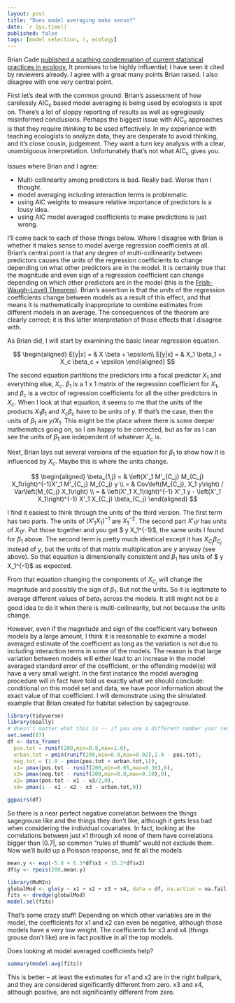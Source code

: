 ```yaml
---
layout: post
title: "Does model averaging make sense?"  
date: `r Sys.time()`
published: false
tags: [model selection, r, ecology]
---
```


Brian Cade [published a scathing condemnation of current statistical practices in ecology.](http://onlinelibrary.wiley.com/doi/10.1890/14-1639.1/full) It promises to be highly influential; I have seen it cited by reviewers already. I agree with a great many points Brian raised. I also disagree with one very central point. 

First let's deal with the common ground. Brian's assessment of how carelessly AIC~c~ based model averaging is being used by ecologists is spot on. There's a lot of sloppy reporting of results as well as egregiously misinformed conclusions. Perhaps the biggest issue with AIC~c~ approaches is that they require *thinking* to be used effectively. In my experience with teaching ecologists to analyze data, they are desperate to avoid thinking, and it's close cousin, judgement. They want a turn key analysis with a clear, unambiguous interpretation. Unfortunately that's not what AIC~c~ gives you. 

Issues where Brian and I agree:

* Multi-collinearity among predictors is bad. Really bad. Worse than I thought.
* model averaging including interaction terms is problematic.
* using AIC weights to measure relative importance of predictors is a lousy idea.
* using AIC model averaged coefficients to make predictions is just wrong. 

I'll come back to each of those things below. Where I disagree with Brian is whether it makes sense to model averge regression coefficients at all. Brian's central point is that any degree of multi-collinearity between predictors causes the units of the regression coefficients to change depending on what other predictors are in the model. It is certainly true that the magnitude and even sign of a regression coefficient can change depending on which other predictors are in the model (this is the [Frish-Waugh-Lovell Theorem](https://en.wikipedia.org/wiki/Frisch–Waugh–Lovell_theorem)). Brian's assertion is that the *units* of the regression coefficients change between models as a result of this effect, and that means it is mathematically inappropriate to combine estimates from different models in an average. 
The consequences of the theorem are clearly correct; it is this latter interpretation of those effects that I disagree with. 

As Brian did, I will start by examining the basic linear regression equation. 

$$
\begin{aligned}
E[y|x] = & X \beta + \epsilon\\
E[y|x] = & X_1 \beta_1 + X_c \beta_c + \epsilon
\end{aligned}
$$

The second equation partitions the predictors into a focal predictor $X_1$ and everything else, $X_c$. $\beta_1$ is a 1 x 1 matrix of the regression coefficient for $X_1$, and $\beta_c$ is a vector of regression coefficients for all the other predictors in $X_c$. When I look at that equation, it seems to me that the units of the products $X_1\beta_1$ and $X_c\beta_c$ have to be units of $y$. If that's the case, then the units of $\beta_1$ are $y / X_1$. This might be the place where there is some deeper mathematics going on, so I am happy to be corrected, but as far as I can see the units of $\beta_1$ are independent of whatever $X_c$ is. 

Next, Brian lays out several versions of the equation for $\beta_1$ to show how it is influenced by $X_c$. Maybe this is where the units change.

$$
\begin{aligned}
\beta_{1,j} = & \left(X'_1 M'_{C_j} M_{C_j} X_1\right)^{-1}X'_1 M'_{C_j} M_{C_j} y \\
            = & Cov\left(M_{C_j}, X_1 y\right) / Var\left(M_{C_j} X_1\right) \\
            = & \left(X'_1 X_1\right)^{-1} X'_1 y - \left(X'_1 X_1\right)^{-1} X'_1 X_{C_j} \beta_{C_j}
\end{aligned}
$$

I find it easiest to think through the units of the third version. The first term has two parts. The units of $\left(X'_1 X_1\right)^{-1}$ are $X_1^{-2}$. The second part $X'_1 y$ has units of $X_1 y$. Put those together and you get $ y X_1^{-1}$, the same units I found for $\beta_1$ above. The second term is pretty much identical except it has $X_{C_j} \beta_{C_j}$ instead of $y$, but the units of that matrix multiplication are $y$ anyway (see above). So that equation is dimensionally consistent and $\beta_1$ has units of $ y X_1^{-1}$ as expected. 

From that equation changing the components of $X_{C_j}$ will change the magnitude and possibly the sign of $\beta_1$. But not the units. So it is legitimate to average different values of $beta_1$ across the models. It still might not be a good idea to do it when there is multi-collinearity, but not because the units change. 

However, even if the magnitude and sign of the coefficient vary between models by a large amount, I think it is reasonable to examine a model averaged estimate of the coefficient as long as the variation is not due to including interaction terms in some of the models. The reason is that large variation between models will either lead to an increase in the model averaged standard error of the coefficient, or the offending model(s) will have a very small weight. In the first instance the model averaging procedure will in fact have told us exactly what we should conclude: conditional on this model set and data, we have poor information about the exact value of that coefficient. I will demonstrate using the simulated example that Brian created for habitat selection by sagegrouse.

```r
library(tidyverse)
library(GGally)
# doesn't matter what this is -- if you use a different number your results will be different from mine.
set.seed(87)
df <- data_frame(
  pos.tot = runif(200,min=0.8,max=1.0),
  urban.tot = pmin(runif(200,min=0.0,max=0.02),1.0 - pos.tot),
  neg.tot = (1.0 - pmin(pos.tot + urban.tot,1)),
  x1= pmax(pos.tot - runif(200,min=0.05,max=0.30),0),
  x3= pmax(neg.tot - runif(200,min=0.0,max=0.10),0),
  x2= pmax(pos.tot - x1 - x3/2,0),
  x4= pmax(1 - x1 - x2 - x3 - urban.tot,0))

ggpairs(df)

```

So there is a near perfect negative correlation between the things sagegrouse like and the things they don't like, although it gets less bad when considering the individual covariates. In fact, looking at the correlations between just x1 through x4 none of them have correlations bigger than $|0.7|$, so common "rules of thumb" would not exclude them. Now we'll build up a Poisson response, and fit all the models 

```r
mean.y <- exp(-5.8 + 6.3*df$x1 + 15.2*df$x2)
df$y <- rpois(200,mean.y)

library(MuMIn)
globalMod <- glm(y ~ x1 + x2 + x3 + x4, data = df, na.action = na.fail, family=poisson())
fits <- dredge(globalMod)
model.sel(fits)
```

That's some crazy stuff! Depending on which other variables are in the model, the coefficients for x1 and x2 can even be negative, although those models have a very low weight. The coefficients for x3 and x4 (things grouse don't like) are in fact positive in all the top models. 

Does looking at model averaged coefficients help?

```r
summary(model.avg(fits))
```

This is better -- at least the estimates for x1 and x2 are in the right ballpark, and they are considered significantly different from zero. x3 and x4, although positive, are not significantly different from zero. 
